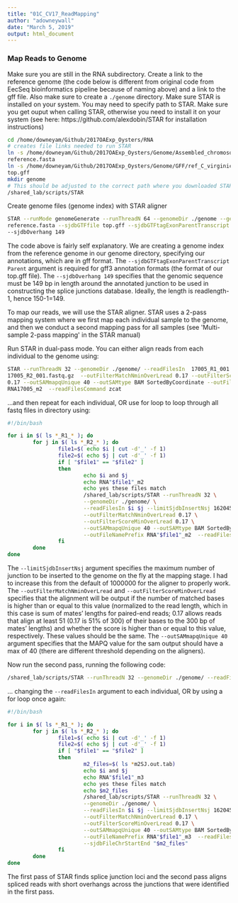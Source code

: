 ```yaml
---
title: "01C_CV17_ReadMapping"
author: "adowneywall"
date: "March 5, 2019"
output: html_document
---
```


### Map Reads to Genome
Make sure you are still in the RNA subdirectory. Create a link to the reference genome (the code below is different from original code from EecSeq bioinformatics pipeline because of naming above) and a link to the gff file. Also make sure to create a `./genome` directory. Make sure STAR is installed on your system. You may need to specify path to STAR. Make sure you get ouput when calling STAR, otherwise you need to install it on your system (see here: https://github.com/alexdobin/STAR for installation instructions)  

```bash
cd /home/downeyam/Github/2017OAExp_Oysters/RNA
# creates file links needed to run STAR
ln -s /home/downeyam/Github/2017OAExp_Oysters/Genome/Assembled_chromosomes/seq/genome.fasta
reference.fasta
ln -s /home/downeyam/Github/2017OAExp_Oysters/Genome/GFF/ref_C_virginica-3.0_top_level.gff3 
top.gff
mkdir genome
# This should be adjusted to the correct path where you downloaded STAR
/shared_lab/scripts/STAR
```
Create genome files (genome index) with STAR aligner
```bash
STAR --runMode genomeGenerate --runThreadN 64 --genomeDir ./genome --genomeFastaFiles
reference.fasta --sjdbGTFfile top.gff --sjdbGTFtagExonParentTranscript Parent 
--sjdbOverhang 149
```
The code above is fairly self explanatory. We are creating a genome index from the reference genome in our genome directory, specifying our annotations, which are in gff format. The `--sjdbGTFtagExonParentTranscript Parent` argument is required for gff3 annotation formats (the format of our top.gff file). The `--sjdbOverhang 149` specifies that the genomic sequence must be 149 bp in length around the annotated junction to be used in constructing the splice junctions database. Ideally, the length is readlength-1, hence 150-1=149.

To map our reads, we will use the STAR aligner. STAR uses a 2-pass mapping system where we first map each individual sample to the genome, and then we conduct a second mapping pass for all samples (see \'Multi-sample 2-pass mapping\' in the STAR manual)

Run STAR in dual-pass mode. You can either align reads from each individual to the genome using:
```bash
STAR --runThreadN 32 --genomeDir ./genome/ --readFilesIn  17005_R1_001.fastq.gz
17005_R2_001.fastq.gz  --outFilterMatchNminOverLread 0.17 --outFilterScoreMinOverLread 
0.17 --outSAMmapqUnique 40 --outSAMtype BAM SortedByCoordinate --outFileNamePrefix 
RNA17005_m2  --readFilesCommand zcat
```
...and then repeat for each individual, OR use for loop to loop through all fastq files in directory using:
```bash
#!/bin/bash

for i in $( ls *_R1_* ); do
        for j in $( ls *_R2_* ); do
                file1=$( echo $i | cut -d'_' -f 1)
                file2=$( echo $j | cut -d'_' -f 1)
                if [ "$file1" == "$file2" ]
                then
                    	echo $i and $j
                        echo RNA"$file1"_m2
                        echo yes these files match
                        /shared_lab/scripts/STAR --runThreadN 32 \
                        --genomeDir ./genome/ \
                        --readFilesIn $i $j --limitSjdbInsertNsj 1620452 \
                        --outFilterMatchNminOverLread 0.17 \
                        --outFilterScoreMinOverLread 0.17 \
                        --outSAMmapqUnique 40 --outSAMtype BAM SortedByCoordinate \
                        --outFileNamePrefix RNA"$file1"_m2  --readFilesCommand zcat
                fi
        done
done
```
The `--limitSjdbInsertNsj` argument specifies the maximum number of junction to be inserted to the genome on the fly at the mapping stage. I had to increase this from the default of 1000000 for the aligner to properly work. The `--outFilterMatchNminOverLread` and `--outFilterScoreMinOverLread` specifies that the alignment will be output if the number of matched bases is higher than or equal to this value (normalized to the read length, which in this case is sum of mates' lengths for paired-end reads; 0.17 allows reads that align at least 51 (0.17 is 51% of 300) of their bases to the 300 bp of mates' lengths) and whether the score is higher than or equal to this value, respectively. These values should be the same. The `--outSAMmapqUnique 40` argument specifies that the MAPQ value for the sam output should have a max of 40 (there are different threshold depending on the aligners).

Now run the second pass, running the following code:
```bash
/shared_lab/scripts/STAR --runThreadN 32 --genomeDir ./genome/ --readFilesIn  17005_R1_001.fastq.gz 17005_R2_001.fastq.gz  --limitSjdbInsertNsj 1620452 --outFilterMatchNminOverLread 0.17 --outFilterScoreMinOverLread 0.17 --outSAMmapqUnique 40 --outSAMtype BAM SortedByCoordinate --outFileNamePrefix RNA17005_m3  --readFilesCommand zcat --sjdbFileChrStartEnd ./RNA17005_m2SJ.out.tab ./RNA17007_m2SJ.out.tab ./RNA17013_m2SJ.out.tab ./RNA17019_m2SJ.out.tab ./RNA17069_m2SJ.out.tab ./RNA17070_m2SJ.out.tab ./RNA17072_m2SJ.out.tab ./RNA17079_m2SJ.out.tab ./RNA17090_m2SJ.out.tab ./RNA17094_m2SJ.out.tab ./RNA17099_m2SJ.out.tab ./RNA17108_m2SJ.out.tab ./RNA17122_m2SJ.out.tab ./RNA17130_m2SJ.out.tab ./RNA17142_m2SJ.out.tab ./RNA17145_m2SJ.out.tab ./RNA17162_m2SJ.out.tab ./RNA17174_m2SJ.out.tab ./RNA17176_m2SJ.out.tab ./RNA17178_m2SJ.out.tab ./RNA17181_m2SJ.out.tab ./RNA17203_m2SJ.out.tab ./RNA17211_m2SJ.out.tab ./RNA17213_m2SJ.out.tab
```

... changing the `--readFilesIn` argument to each individual, OR by using a for loop once again:
```bash
#!/bin/bash

for i in $( ls *_R1_* ); do
        for j in $( ls *_R2_* ); do
                file1=$( echo $i | cut -d'_' -f 1)
                file2=$( echo $j | cut -d'_' -f 1)
                if [ "$file1" == "$file2" ]
                then
                    	m2_files=$( ls *m2SJ.out.tab)
                        echo $i and $j
                        echo RNA"$file1"_m3
                        echo yes these files match
                        echo $m2_files
                        /shared_lab/scripts/STAR --runThreadN 32 \
                        --genomeDir ./genome/ \
                        --readFilesIn $i $j --limitSjdbInsertNsj 1620452 \
                        --outFilterMatchNminOverLread 0.17 \
                        --outFilterScoreMinOverLread 0.17 \
                        --outSAMmapqUnique 40 --outSAMtype BAM SortedByCoordinate \
                        --outFileNamePrefix RNA"$file1"_m3  --readFilesCommand zcat \
                        --sjdbFileChrStartEnd "$m2_files"
                fi
        done
done
```

The first pass of STAR finds splice junction loci and the second pass aligns spliced reads with short overhangs across the junctions that were identified in the first pass.
